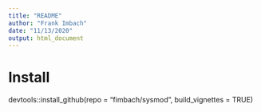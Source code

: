 ```yaml
---
title: "README"
author: "Frank Imbach"
date: "11/13/2020"
output: html_document
---
```


# Install

devtools::install_github(repo = "fimbach/sysmod", build_vignettes = TRUE)
